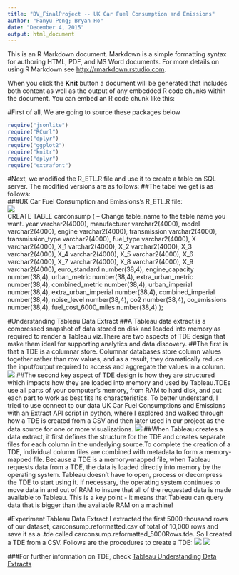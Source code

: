 ```yaml
---
title: "DV_FinalProject -- UK Car Fuel Consumption and Emissions"
author: "Panyu Peng; Bryan Ho"
date: "December 4, 2015"
output: html_document
---
```


This is an R Markdown document. Markdown is a simple formatting syntax for authoring HTML, PDF, and MS Word documents. For more details on using R Markdown see <http://rmarkdown.rstudio.com>.

When you click the **Knit** button a document will be generated that includes both content as well as the output of any embedded R code chunks within the document. You can embed an R code chunk like this:

#First of all, We are going to source these packages below
```r
require("jsonlite")
require("RCurl")
require("dplyr")
require("ggplot2")
require("knitr")
require("dplyr")
require("extrafont")
```

#Next, we modified the R_ETL.R file and use it to create a table on SQL server. The modified versions are as follows:
##The tabel we get is as follows:  
###UK Car Fuel Consumption and Emissions's R_ETL.R file:  
![](CSV.png)  
CREATE TABLE carconsump (
-- Change table_name to the table name you want.
 year varchar2(4000),
 manufacturer varchar2(4000),
 model varchar2(4000),
 engine varchar2(4000),
 transmission varchar2(4000),
 transmission_type varchar2(4000),
 fuel_type varchar2(4000),
 X varchar2(4000),
 X_1 varchar2(4000),
 X_2 varchar2(4000),
 X_3 varchar2(4000),
 X_4 varchar2(4000),
 X_5 varchar2(4000),
 X_6 varchar2(4000),
 X_7 varchar2(4000),
 X_8 varchar2(4000),
 X_9 varchar2(4000),
 euro_standard number(38,4),
 engine_capacity number(38,4),
 urban_metric number(38,4),
 extra_urban_metric number(38,4),
 combined_metric number(38,4),
 urban_imperial number(38,4),
 extra_urban_imperial number(38,4),
 combined_imperial number(38,4),
 noise_level number(38,4),
 co2 number(38,4),
 co_emissions number(38,4),
 fuel_cost_6000_miles number(38,4)
 );
 
#Understanding Tableau Data Extract
##A Tableau data extract is a compressed snapshot of data stored on disk and loaded into memory as required to render a Tableau viz.There are two aspects of TDE design that make them ideal for supporting analytics and data discovery. 
##The first is that a TDE is a columnar store. Columnar databases store column values together rather than row values, and as a result, they dramatically reduce the input/output required to access and aggregate the values in a column. 
![](Col_Row.png)
##The second key aspect of TDE design is how they are structured which impacts how they are loaded into memory and used by Tableau.TDEs use all parts of your computer’s memory, from RAM to hard disk, and put each part to work as best fits its characteristics. To better understand, I tried to use connect to our data UK Car Fuel Consumptions and Emissions with an Extract API script in python, where I explored and walked through how a TDE is created from a CSV and then later used in our project as the data source for one or more visualizations.
![](PythonCSV2TDE.png)
##When Tableau creates a data extract, it first defines the structure for the TDE and creates separate files for each column in the underlying source.To complete the creation of a TDE, individual column files are combined with metadata to form a memory-mapped file. Because a TDE is a memory-mapped file, when Tableau requests data from a TDE, the data is loaded directly into memory by the operating system. Tableau doesn’t have to open, process or decompress the TDE to start using it. If necessary, the operating system continues to move data in and out of RAM to insure that all of the requested data is made available to Tableau. This is a key point - it means that Tableau can query data that is bigger than the available RAM on a machine!

#Experiment Tableau Data Extract
I extracted the first 5000 thousand rows of our dataset, carconsump.reformatted.csv of total of 10,000 rows and save it as a .tde called carconsump.reformatted_5000Rows.tde. So I created a TDE from a CSV. Follows are the procedures to create a TDE:
![](ExperimentExtractData.png)
![](ExpExtractData_5000.png)

###For further information on TDE, check 
<a href="http://www.tableau.com/about/blog/2014/7/understanding-tableau-data-extracts-part1/">Tableau Understanding Data Extracts</a>

